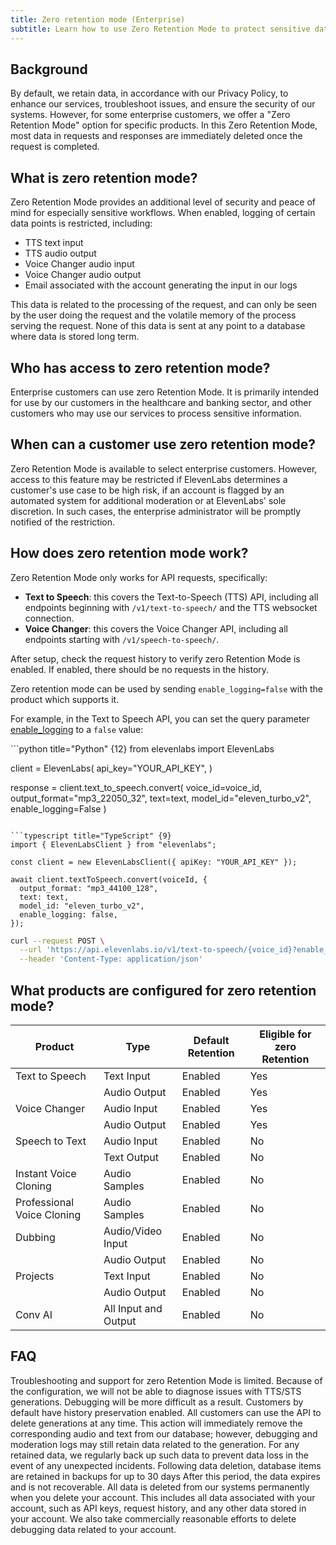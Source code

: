 ```yaml
---
title: Zero retention mode (Enterprise)
subtitle: Learn how to use Zero Retention Mode to protect sensitive data.
---
```


## Background

By default, we retain data, in accordance with our Privacy Policy, to enhance our services, troubleshoot issues, and ensure the security of our systems. However, for some enterprise customers, we offer a "Zero Retention Mode" option for specific products. In this Zero Retention Mode, most data in requests and responses are immediately deleted once the request is completed.

## What is zero retention mode?

Zero Retention Mode provides an additional level of security and peace of mind for especially sensitive workflows. When enabled, logging of certain data points is restricted, including:

- TTS text input
- TTS audio output
- Voice Changer audio input
- Voice Changer audio output
- Email associated with the account generating the input in our logs

This data is related to the processing of the request, and can only be seen by the user doing the request and the volatile memory of the process serving the request. None of this data is sent at any point to a database where data is stored long term.

## Who has access to zero retention mode?

Enterprise customers can use zero Retention Mode. It is primarily intended for use by our customers in the healthcare and banking sector, and other customers who may use our services to process sensitive information.

## When can a customer use zero retention mode?

Zero Retention Mode is available to select enterprise customers. However, access to this feature may be restricted if ElevenLabs determines a customer's use case to be high risk, if an account is flagged by an automated system for additional moderation or at ElevenLabs' sole discretion. In such cases, the enterprise administrator will be promptly notified of the restriction.

## How does zero retention mode work?

Zero Retention Mode only works for API requests, specifically:

- **Text to Speech**: this covers the Text-to-Speech (TTS) API, including all endpoints beginning with `/v1/text-to-speech/` and the TTS websocket connection.
- **Voice Changer**: this covers the Voice Changer API, including all endpoints starting with `/v1/speech-to-speech/`.

After setup, check the request history to verify zero Retention Mode is enabled. If enabled, there should be no requests in the history.

Zero retention mode can be used by sending `enable_logging=false` with the product which supports it.

For example, in the Text to Speech API, you can set the query parameter [enable_logging](https://elevenlabs.io/docs/api-reference/text-to-speech#parameter-enable-logging) to a `false` value:

<CodeBlocks>
```python title="Python" {12}
from elevenlabs import ElevenLabs

client = ElevenLabs(
    api_key="YOUR_API_KEY",
)

response = client.text_to_speech.convert(
    voice_id=voice_id,
    output_format="mp3_22050_32",
    text=text,
    model_id="eleven_turbo_v2",
    enable_logging=False
)

```

```typescript title="TypeScript" {9}
import { ElevenLabsClient } from "elevenlabs";

const client = new ElevenLabsClient({ apiKey: "YOUR_API_KEY" });

await client.textToSpeech.convert(voiceId, {
  output_format: "mp3_44100_128",
  text: text,
  model_id: "eleven_turbo_v2",
  enable_logging: false,
});
```

```bash title="cURL"
curl --request POST \
  --url 'https://api.elevenlabs.io/v1/text-to-speech/{voice_id}?enable_logging=false' \
  --header 'Content-Type: application/json'
```

</CodeBlocks>

## What products are configured for zero retention mode?

| Product                    | Type                 | Default Retention | Eligible for zero Retention |
| -------------------------- | -------------------- | ----------------- | --------------------------- |
| Text to Speech             | Text Input           | Enabled           | Yes                         |
|                            | Audio Output         | Enabled           | Yes                         |
| Voice Changer              | Audio Input          | Enabled           | Yes                         |
|                            | Audio Output         | Enabled           | Yes                         |
| Speech to Text             | Audio Input          | Enabled           | No                          |
|                            | Text Output          | Enabled           | No                          |
| Instant Voice Cloning      | Audio Samples        | Enabled           | No                          |
| Professional Voice Cloning | Audio Samples        | Enabled           | No                          |
| Dubbing                    | Audio/Video Input    | Enabled           | No                          |
|                            | Audio Output         | Enabled           | No                          |
| Projects                   | Text Input           | Enabled           | No                          |
|                            | Audio Output         | Enabled           | No                          |
| Conv AI                    | All Input and Output | Enabled           | No                          |

## FAQ

<AccordionGroup>
  <Accordion title="What are some limitations of zero retention mode?" default>
    Troubleshooting and support for zero Retention Mode is limited. Because of the configuration, we
    will not be able to diagnose issues with TTS/STS generations. Debugging will be more difficult
    as a result.
  </Accordion>
  <Accordion title="How does retention work if zero retention mode is not active?">
    Customers by default have history preservation enabled. All customers can use the API to delete
    generations at any time. This action will immediately remove the corresponding audio and text
    from our database; however, debugging and moderation logs may still retain data related to the
    generation.
  </Accordion>
  <Accordion title="Data backup (When zero retention mode is not used)">
    For any retained data, we regularly back up such data to prevent data loss in the event of any
    unexpected incidents. Following data deletion, database items are retained in backups for up to
    30 days After this period, the data expires and is not recoverable.
  </Accordion>
  <Accordion title="Account deletion (When zero retention mode is not used)">
    All data is deleted from our systems permanently when you delete your account. This includes all
    data associated with your account, such as API keys, request history, and any other data stored
    in your account. We also take commercially reasonable efforts to delete debugging data related
    to your account.
  </Accordion>
</AccordionGroup>
